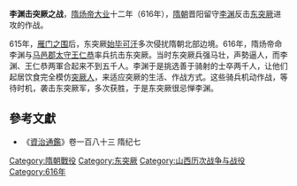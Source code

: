 '''李渊击突厥之战'''，[[隋炀帝|隋炀帝]][[大业|大业]]十二年（616年），[[隋朝|隋朝]]晋阳留守[[李渊|李渊]]反击[[东突厥|东突厥]]进攻的作战。

615年，[[雁门之围|雁门之围]]后，东突厥[[始毕可汗|始毕可汗]]多次侵扰隋朝北部边境。616年，隋炀帝命李渊与[[马邑郡|马邑郡]][[太守|太守]][[王仁恭|王仁恭]]率兵抗击东突厥。当时东突厥兵强马壮，声勢逼人，而李渊、王仁恭两軍合起来不到五千人。李渊于是挑选善于骑射的士卒两千人，让他们起居饮食完全模仿[[突厥人|突厥人]]，来适应突厥的生活、作战方式。这些骑兵机动作战，等待时机，袭击东突厥军，多次获胜，于是东突厥很忌惮李渊。

==參考文獻==
*《[[資治通鑑|資治通鑑]]》卷一百八十三 隋纪七

{{DEFAULTSORT:L}}
[[Category:隋朝戰役|Category:隋朝戰役]]
[[Category:东突厥|Category:东突厥]]
[[Category:山西历次战争与战役|Category:山西历次战争与战役]]
[[Category:616年|Category:616年]]